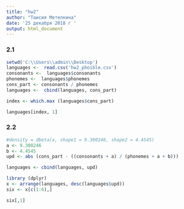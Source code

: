 ```yaml
---
title: "hw2"
author: "Таисия Метелкина"
date: '25 декабря 2018 г '
output: html_document
---
```


### 2.1
```r
setwd('C:\\Users\\admin\\Desktop')
languages <-  read.csv('hw2_phoible.csv')
consonants <-  languages$consonants
phonemes <-  languages$phonemes
cons_part <- consonants / phonemes
languages <-  cbind(languages, cons_part)

index <- which.max (languages$cons_part)

languages[index, 1]
```

### 2.2
```r
#density = dbeta(x, shape1 = 9.300246, shape2 = 4.4545) 
a <- 9.300246
b <- 4.4545 
upd <- abs (cons_part - ((consonants + a) / (phonemes + a + b)))

languages <- cbind(languages, upd) 

library (dplyr)
x <- arrange(languages, desc(languages$upd))
six <- x[c(1:6),]

six[,1]

```
